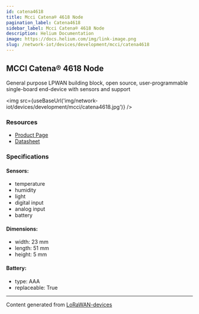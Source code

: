 ```yaml
---
id: catena4618
title: Mcci Catena® 4618 Node
pagination_label: Catena4618
sidebar_label: Mcci Catena® 4618 Node
description: Helium Documentation
image: https://docs.helium.com/img/link-image.png
slug: /network-iot/devices/development/mcci/catena4618
---
```



## MCCI Catena® 4618 Node

General purpose LPWAN building block, open source, user-programmable single-board end-device with
sensors and support

<img src={useBaseUrl('img/network-iot/devices/development/mcci/catena4618.jpg')} />

### Resources

- [Product Page](https://mcci.io/catena4618)
- [Datasheet](https://cdn.shopify.com/s/files/1/0873/5104/files/Catena4618-Datasheet.pdf?v=1610912841)

### Specifications

#### Sensors:

- temperature
- humidity
- light
- digital input
- analog input
- battery

#### Dimensions:

- width: 23 mm
- length: 51 mm
- height: 5 mm

#### Battery:

- type: AAA
- replaceable: True

---

Content generated from [LoRaWAN-devices](https://github.com/TheThingsNetwork/lorawan-devices)
